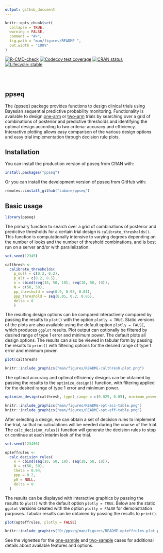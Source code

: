 ```yaml
---
output: github_document
---
```


<!-- README.md is generated from README.Rmd. Please edit that file -->

```r
knitr::opts_chunk$set(
  collapse = TRUE,
  warning = FALSE,
  comment = "#>",
  fig.path = "man/figures/README-",
  out.width = "100%"
)
```

<!-- badges: start -->
[![R-CMD-check](https://github.com/zabore/ppseq/workflows/R-CMD-check/badge.svg)](https://github.com/zabore/ppseq/actions)
[![Codecov test coverage](https://codecov.io/gh/zabore/ppseq/branch/main/graph/badge.svg)](https://app.codecov.io/gh/zabore/ppseq?branch=main)
[![CRAN status](https://www.r-pkg.org/badges/version/ppseq)](https://CRAN.R-project.org/package=ppseq)
[![Lifecycle: stable](https://img.shields.io/badge/lifecycle-stable-brightgreen.svg)](https://lifecycle.r-lib.org/articles/stages.html#stable)
<!-- badges: end -->

<br>
<br>

## ppseq

The {ppseq} package provides functions to design clinical trials using Bayesian sequential predictive probability monitoring. Functionality is available to design [one-arm](https://www.emilyzabor.com/ppseq/articles/one_sample_expansion.html) or [two-arm](https://www.emilyzabor.com/ppseq/articles/two_sample_randomized.html) trials by searching over a grid of combinations of posterior and predictive thresholds and identifying the optimal design according to two criteria: accuracy and efficiency. Interactive plotting allows easy comparison of the various design options and easy trial implementation through decision rule plots.


## Installation


You can install the production version of ppseq from CRAN with:

```r
install.packages("ppseq")
```


Or you can install the development version of ppseq from GitHub with:

```r
remotes::install_github("zabore/ppseq")
```


## Basic usage

```r
library(ppseq)
```

The primary function to search over a grid of combinations of posterior and predictive thresholds for a certain trial design is `calibrate_thresholds()`. This function is computationally intensive to varying degrees depending on the number of looks and the number of threshold combinations, and is best run on a server and/or with parallelization.

```r
set.seed(12345)

calthresh <-
  calibrate_thresholds(
    p_null = c(0.2, 0.2),
    p_alt = c(0.2, 0.5),
    n = cbind(seq(10, 50, 10), seq(10, 50, 10)),
    N = c(50, 50),
    pp_threshold = seq(0.9, 0.95, 0.01),
    ppp_threshold = seq(0.05, 0.2, 0.05),
    delta = 0
    )
```

The resulting design options can be compared interactively compared by passing the results to `plot()` with the option `plotly = TRUE`. Static versions of the plots are also available using the default option `plotly = FALSE`, which produces `ggplot` results. Plot output can optionally be filtered by desired range of type 1 error and minimum power. The default plots all design options. The results can also be viewed in tabular form by passing the results to `print()` with filtering options for the desired range of type 1 error and minimum power.

```r
plot(calthresh)
```

```r
knitr::include_graphics("man/figures/README-calthresh-plot.png")
```

The optimal accuracy and optimal efficiency designs can be obtained by passing the results to the `optimize_design()` function, with filtering applied for the desired range of type 1 error and minimum power.

```r
optimize_design(calthresh, type1_range = c(0.025, 0.05), minimum_power = 0.8)
```

```r
knitr::include_graphics("man/figures/README-opt-acc-table.png")
knitr::include_graphics("man/figures/README-opt-eff-table.png")
```

After selecting a design, we can obtain a set of decision rules to implement the trial, so that no calculations will be needed during the course of the trial. The `calc_decision_rules()` function will generate the decision rules to stop or continue at each interim look of the trial. 

```r
set.seed(123456)

opteffrules <- 
  calc_decision_rules(
    n = cbind(seq(10, 50, 10), seq(10, 50, 10)),
    N = c(50, 50),
    theta = 0.94,
    ppp = 0.2,
    p0 = NULL, 
    delta = 0
  )
```

The results can be displayed with interactive graphics by passing the results to `plot()` with the default option `plotly = TRUE`. Below are the static `ggplot` versions created with the option `plotly = FALSE` for demonstration purposes. Tabular results can be obtained by passing the results to `print()`.

```r
plot(opteffrules, plotly = FALSE)
```

```r
knitr::include_graphics("D:/ppseq/man/figures/README-opteffrules-plot.png")
```

See the vignettes for the [one-sample](https://www.emilyzabor.com/ppseq/articles/one_sample_expansion.html) and [two-sample](https://www.emilyzabor.com/ppseq/articles/two_sample_randomized.html) cases for additional details about available features and options.










